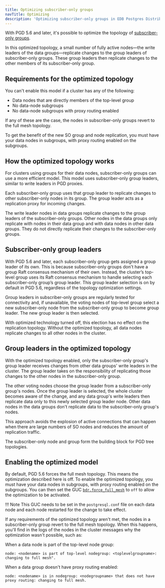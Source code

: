 ```yaml
---
title: Optimizing subscriber-only groups
navTitle: Optimizing
description: 'Optimizing subscriber-only groups in EDB Postgres Distributed.'
---
```


With PGD 5.6 and later, it's possible to optimize the topology of [subscriber-only groups](overview). 

In this optimized topology, a small number of fully active nodes&mdash;the write leaders of the data groups&mdash;replicate changes to the group leaders of subscriber-only groups. These group leaders then replicate changes to the other members of its subscriber-only group.

## Requirements for the optimized topology

You can't enable this model if a cluster has any of the following:

* Data nodes that are directly members of the top-level group
* No data-node subgroups
* No data-node subgroups with proxy routing enabled

If any of these are the case, the nodes in subscriber-only groups revert to the full mesh topology.

To get the benefit of the new SO group and node replication, you must have your data nodes in subgroups, with proxy routing enabled on the subgroups.

## How the optimized topology works

For clusters using groups for their data nodes, subscriber-only groups can use a more efficient model. This model uses subscriber-only group leaders, similar to write leaders in PGD proxies.

Each subscriber-only group uses that group leader to replicate changes to other subscriber-only nodes in its group. The group leader acts as a replication proxy for incoming changes.

The write leader nodes in data groups replicate changes to the group leaders of the subscriber-only groups. Other nodes in the data groups only replicate with nodes in their data group and with data nodes in other data groups. They do not directly replicate their changes to the subscriber-only groups.

## Subscriber-only group leaders

With PGD 5.6 and later, each subscriber-only group gets assigned a group leader of its own. 
This is because subscriber-only groups don't have a group Raft consensus mechanism of their own. 
Instead, the cluster’s top-level group uses its Raft consensus mechanism to handle selecting each subscriber-only group’s group leader.
This group leader selection is on by default in PGD 5.6, regardless of the topology optimization settings.

Group leaders in subscriber-only groups are regularly tested for connectivity and, if unavailable, the voting nodes of top-level group select a new subscriber-only node from the subscriber-only group to become group leader. 
The new group leader is then selected.

With optimized technology turned off, this election has no effect on the replication topology. Without the optimized topology, all data nodes replicate changes to all other nodes in the cluster.

## Group leaders in the optimized topology

With the optimized topology enabled, only the subscriber-only group's group leader receives changes from other data groups' write leaders in the cluster. The group leader takes on the responsibility of replicating those changes to the other nodes in the subscriber-only group.

The other voting nodes choose the group leader from a subscriber-only group's nodes.
Once the group leader is selected, the whole cluster becomes aware of the change, and any data group's write leaders then replicate data only to this newly selected group leader node. 
Other data nodes in the data groups don't replicate data to the subscriber-only group's nodes.

This approach avoids the explosion of active connections that can happen when there are large numbers of SO nodes and reduces the amount of replication traffic.

The subscriber-only node and group form the building block for PGD tree topologies.

## Enabling the optimized model

By default, PGD 5.6 forces the full mesh topology. This means the optimization described here is off.
To enable the optimized topology, you must have your data nodes in subgroups, with proxy routing enabled on the subgroups.
You can then set the GUC [`bdr.force_full_mesh`](/pgd/latest/reference/pgd-settings#bdrforce_full_mesh) to `off` to allow the optimization to be activated.

!!! Note
    This GUC needs to be set in the `postgresql.conf` file on each data node and each node restarted for the change to take effect.

If any requirements of the optimized topology aren't met, the nodes in a subscriber-only group revert to the full mesh topology. When this happens, you'll find in the logs of the nodes in the cluster messages why the optimization wasn't possible, such as:

When a data node is part of the top-level node group:

```plaintext
node: <nodename> is part of top-level nodegroup: <toplevelgroupname>: changing to full mesh".
```

When a data group doesn't have proxy routing enabled:

```plaintext
node: <nodename> is in nodegroup: <nodegroupname> that does not have proxy routing: changing to full mesh.
```
